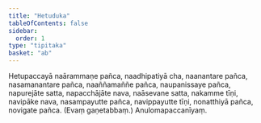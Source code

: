 ```yaml
---
title: "Hetuduka"
tableOfContents: false
sidebar:
  order: 1
type: "tipitaka"
basket: "ab"
---
```



<DynamicBreadcrumb />

<Division number="16">

<Paragraph number="1466">
Hetupaccayā naārammaṇe pañca, naadhipatiyā cha, naanantare pañca, nasamanantare pañca, naaññamaññe pañca, naupanissaye pañca, napurejāte satta, napacchājāte nava, naāsevane satta, nakamme tīṇi, navipāke nava, nasampayutte pañca, navippayutte tīṇi, nonatthiyā pañca, novigate pañca. (Evaṃ gaṇetabbaṃ.)

</Paragraph>
</Division>

<Paragraph number="1467" type="center">
Anulomapaccanīyaṃ.
</Paragraph>